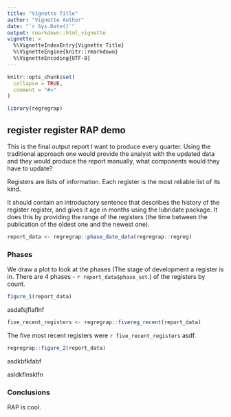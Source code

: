 ```yaml
---
title: "Vignette Title"
author: "Vignette Author"
date: "`r Sys.Date()`"
output: rmarkdown::html_vignette
vignette: >
  %\VignetteIndexEntry{Vignette Title}
  %\VignetteEngine{knitr::rmarkdown}
  %\VignetteEncoding{UTF-8}
---
```


```r
knitr::opts_chunk$set(
  collapse = TRUE,
  comment = "#>"
)

library(regregrap)
```

## register register RAP demo

This is the final output report I want to produce every quarter. Using the traditional approach one would provide the analyst with the updated data and they would produce the report manually, what components would they have to update?

Registers are lists of information. Each register is the most reliable list of its kind.

It should contain an introductory sentence that describes the history of the register register, and gives it age in months using the lubridate package. It does this by providing the range of the registers (the time between the publication of the oldest one and the newest one).

```r
report_data <- regregrap::phase_date_data(regregrap::regreg)
```


### Phases
We draw a plot to look at the phases (The stage of development a register is in. There are 4 phases - `r report_data$phase_set`.) of the registers by count.


```r
figure_1(report_data)
```

asdafsjflaflnf

```r
five_recent_registers <- regregrap::fivereg_recent(report_data) 
```

The five most recent registers were `r five_recent_registers` asdf.

```r
regregrap::figure_2(report_data)

```

asdkbfkfabf

asldkflnsklfn

### Conclusions 

RAP is cool.
